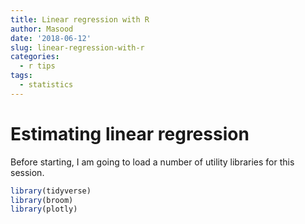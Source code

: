 ```yaml
---
title: Linear regression with R
author: Masood
date: '2018-06-12'
slug: linear-regression-with-r
categories:
  - r tips
tags:
  - statistics
---
```



# Estimating linear regression

Before starting, I am going to load a number of utility libraries for this session.

```r
library(tidyverse)
library(broom)
library(plotly)
```

